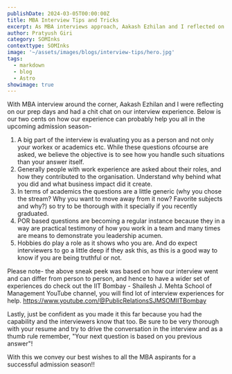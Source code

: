 ```yaml
---
publishDate: 2024-03-05T00:00:00Z
title: MBA Interview Tips and Tricks
excerpt: As MBA interviews approach, Aakash Ezhilan and I reflected on our preparation and interview experiences, sharing insights to help fellow aspirants navigate the admission season with confidence. Best wishes to all MBA hopefuls for a successful journey ahead!
author: Pratyush Giri 
category: SOMInks
contexttype: SOMInks
image: '~/assets/images/blogs/interview-tips/hero.jpg'
tags:
  - markdown
  - blog
  - Astro
showimage: true
---
```


With MBA interview around the corner, 
Aakash Ezhilan and I were reflecting on our prep days and had a chit chat on our interview experience. 
Below is our two cents on how our experience can probably help you all in the upcoming admission season-

1. A big part of the interview is evaluating you as a person and not only your workex or academics etc. While these questions ofcourse are asked, we believe the objective is to see how you handle such situations than your answer itself.
2. Generally people with work experience are asked about their roles, and how they contributed to the organisation. Understand why behind what you did and what business impact did it create.
3. In terms of academics the questions are a little generic (why you chose the stream? Why you want to move away from it now? Favorite subjects and why?) so try to be thorough with it specially if you recently graduated.
4. POR based questions are becoming a regular instance because they in a way are practical testimony of how you work in a team and many times are means to demonstrate you leadership acumen.
5. Hobbies do play a role as it shows who you are. And do expect interviewers to go a little deep if they ask this, as this is a good way to know if you are being truthful or not.

Please note- the above sneak peek was based on how our interview went and can differ from person to person, and hence to have a wider set of experiences do check out the IIT Bombay - Shailesh J. Mehta School of Management YouTube channel, you will find lot of interview experiences for help.
https://www.youtube.com/@PublicRelationsSJMSOMIITBombay

Lastly, just be confident as you made it this far because you had the capability and the interviewers know that too. 
Be sure to be very thorough with your resume and try to drive the conversation in the interview and as a thumb rule remember, 
"Your next question is based on you previous answer"!

With this we convey our best wishes to all the MBA aspirants for a successful admission season!!
